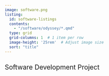 ```yaml
---
image: software.png
listing: 
  id: software-listings
  contents: 
    - "/software/odyssey/*.qmd"
  type: grid
  grid-columns: 1  # 1 item per row
  image-height: '25rem'  # Adjust image size
  sort: "title" 
---
```


## [Software Development Project]{style="font-weight:400;"}
